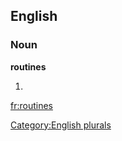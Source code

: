 
==English==

===Noun===
'''routines'''

# {{plural of|[[routine]]}}

[[Category:English plurals]]

[[fr:routines]]